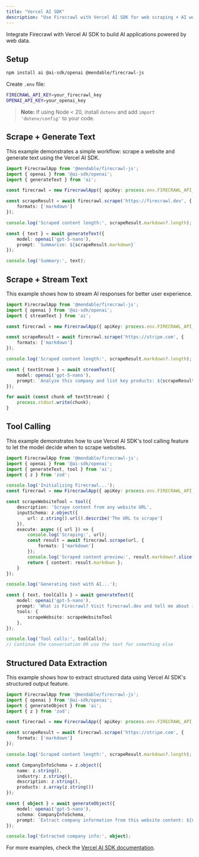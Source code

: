 ```yaml
---
title: "Vercel AI SDK"
description: "Use Firecrawl with Vercel AI SDK for web scraping + AI workflows"
---
```


Integrate Firecrawl with Vercel AI SDK to build AI applications powered by web data.

## Setup

```bash
npm install ai @ai-sdk/openai @mendable/firecrawl-js 
```

Create `.env` file:
```bash
FIRECRAWL_API_KEY=your_firecrawl_key
OPENAI_API_KEY=your_openai_key
```

> **Note:** If using Node < 20, install `dotenv` and add `import 'dotenv/config'` to your code.

## Scrape + Generate Text

This example demonstrates a simple workflow: scrape a website and generate text using the Vercel AI SDK.

```typescript
import FirecrawlApp from '@mendable/firecrawl-js';
import { openai } from '@ai-sdk/openai';
import { generateText } from 'ai';

const firecrawl = new FirecrawlApp({ apiKey: process.env.FIRECRAWL_API_KEY });

const scrapeResult = await firecrawl.scrape('https://firecrawl.dev', {
    formats: ['markdown']
});

console.log('Scraped content length:', scrapeResult.markdown?.length);

const { text } = await generateText({
    model: openai('gpt-5-nano'),
    prompt: `Summarize: ${scrapeResult.markdown}`
});

console.log('Summary:', text);
```

## Scrape + Stream Text

This example shows how to stream AI responses for better user experience.

```typescript
import FirecrawlApp from '@mendable/firecrawl-js';
import { openai } from '@ai-sdk/openai';
import { streamText } from 'ai';

const firecrawl = new FirecrawlApp({ apiKey: process.env.FIRECRAWL_API_KEY });

const scrapeResult = await firecrawl.scrape('https://stripe.com', {
    formats: ['markdown']
});

console.log('Scraped content length:', scrapeResult.markdown?.length);

const { textStream } = await streamText({
    model: openai('gpt-5-nano'),
    prompt: `Analyze this company and list key products: ${scrapeResult.markdown}`
});

for await (const chunk of textStream) {
    process.stdout.write(chunk);
}
```

## Tool Calling

This example demonstrates how to use Vercel AI SDK's tool calling feature to let the model decide when to scrape websites.

```typescript
import FirecrawlApp from '@mendable/firecrawl-js';
import { openai } from '@ai-sdk/openai';
import { generateText, tool } from 'ai';
import { z } from 'zod';

console.log('Initializing Firecrawl...');
const firecrawl = new FirecrawlApp({ apiKey: process.env.FIRECRAWL_API_KEY });

const scrapeWebsiteTool = tool({
    description: 'Scrape content from any website URL',
    inputSchema: z.object({
        url: z.string().url().describe('The URL to scrape')
    }),
    execute: async ({ url }) => {
        console.log('Scraping:', url);
        const result = await firecrawl.scrape(url, {
            formats: ['markdown']
        });
        console.log('Scraped content preview:', result.markdown?.slice(0, 200) + '...');
        return { content: result.markdown };
    }
});

console.log('Generating text with AI...');

const { text, toolCalls } = await generateText({
    model: openai('gpt-5-nano'),
    prompt: 'What is Firecrawl? Visit firecrawl.dev and tell me about it.',
    tools: {
        scrapeWebsite: scrapeWebsiteTool
    },
});

console.log('Tool calls:', toolCalls);
// Continue the conversation OR use the text for something else
```

## Structured Data Extraction

This example shows how to extract structured data using Vercel AI SDK's structured output feature.

```typescript
import FirecrawlApp from '@mendable/firecrawl-js';
import { openai } from '@ai-sdk/openai';
import { generateObject } from 'ai';
import { z } from 'zod';

const firecrawl = new FirecrawlApp({ apiKey: process.env.FIRECRAWL_API_KEY });

const scrapeResult = await firecrawl.scrape('https://stripe.com', {
    formats: ['markdown']
});

console.log('Scraped content length:', scrapeResult.markdown?.length);

const CompanyInfoSchema = z.object({
    name: z.string(),
    industry: z.string(),
    description: z.string(),
    products: z.array(z.string())
});

const { object } = await generateObject({
    model: openai('gpt-5-nano'),
    schema: CompanyInfoSchema,
    prompt: `Extract company information from this website content: ${scrapeResult.markdown}`
});

console.log('Extracted company info:', object);
```

For more examples, check the [Vercel AI SDK documentation](https://sdk.vercel.ai/docs).
